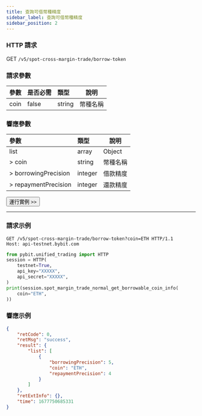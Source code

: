 ```yaml
---
title: 查詢可借幣種精度
sidebar_label: 查詢可借幣種精度
sidebar_position: 2
---
```


### HTTP 請求
GET `/v5/spot-cross-margin-trade/borrow-token`

### 請求參數
| 參數 |是否必需| 類型 | 說明|
|:----- |:-------|:-----|------ |
|coin|false|string|幣種名稱 |

### 響應參數
| 參數 | 類型 | 說明|
|:----- |:-----|----- |
|list|array|Object|
|> coin|string |幣種名稱 |
|> borrowingPrecision|integer |借款精度 |
|> repaymentPrecision|integer |還款精度 |

<a href="/api-explorer/v5/spot-margin-normal/borrowable-data"><Button>運行實例 >></Button></a>

---

### 請求示例

<Tabs groupId="programming-languages">
<TabItem value="http" label="HTTP">

```http
GET /v5/spot-cross-margin-trade/borrow-token?coin=ETH HTTP/1.1
Host: api-testnet.bybit.com
```

</TabItem>
<TabItem value="python" label="Python">

```python
from pybit.unified_trading import HTTP
session = HTTP(
    testnet=True,
    api_key="XXXXX",
    api_secret="XXXXX",
)
print(session.spot_margin_trade_normal_get_borrowable_coin_info(
    coin="ETH",
))
```

</TabItem>
</Tabs>

### 響應示例

```json
{
    "retCode": 0,
    "retMsg": "success",
    "result": {
        "list": [
            {
                "borrowingPrecision": 5,
                "coin": "ETH",
                "repaymentPrecision": 4
            }
        ]
    },
    "retExtInfo": {},
    "time": 1677750685331
}
```
